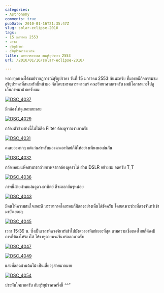 ```yaml
---
categories:
- Astronomy
comments: true
pubDate: 2010-01-16T21:35:47Z
slug: solar-eclipse-2010
tags:
- 15 มกราคม 2553
- มอชอ
- สุริยุปราคา
- สุริยุปราคาวงแหวน
title: ภาพบรรยากาศ ชมสุริยุปราคา 2553
url: /2010/01/16/solar-eclipse-2010/

---
```


หลายๆคนคงได้ชมปรากฏการณ์สุริยุปราคา วันที่ 15 มกราคม 2553 กันนะครับ ที่มอชอมีกิจกรรมชมสุริยุปราคาที่สนามรักบี้หน้ามอ จัดโดยชมรมดาราศาสตร์ คณะวิทยาศาสตรครับ ผมมีโอกาสแวะไปดู เก็บภาพมาฝากครับผม



[![DSC_4037](https://armno.in.th/wp-content/uploads/2010/01/DSC_4037_thumb.jpg)](https://armno.in.th/wp-content/uploads/2010/01/DSC_4037.jpg)



มีกล้องให้ดูเยอะแยะเลย



[![DSC_4029](https://armno.in.th/wp-content/uploads/2010/01/DSC_4029_thumb.jpg)](https://armno.in.th/wp-content/uploads/2010/01/DSC_4029.jpg)



กล้องตัวข้างล่างนี้ไม่ได้ติด Filter ต้องดูจากเงาเอาครับ



[![DSC_4031](https://armno.in.th/wp-content/uploads/2010/01/DSC_4031_thumb.jpg)](https://armno.in.th/wp-content/uploads/2010/01/DSC_4031.jpg)



คนเยอะมากๆ แต่แว่นสำหรับมองดวงอาทิตย์ก็มีให้อย่างเพียงพอเช่นกัน



[![DSC_4032](https://armno.in.th/wp-content/uploads/2010/01/DSC_4032_thumb.jpg)](https://armno.in.th/wp-content/uploads/2010/01/DSC_4032.jpg)



กล้องคอมแพ็คสามารถถ่ายภาพจากกล้องดูดาวได้ ส่วน DSLR อย่างผม อดครับ T_T



[![DSC_4036](https://armno.in.th/wp-content/uploads/2010/01/DSC_4036_thumb.jpg)](https://armno.in.th/wp-content/uploads/2010/01/DSC_4036.jpg)



ภาพนี้ถ่ายผ่านแผ่นดูดวงอาทิตย์ สีจะออกส้มๆหน่อย



[![DSC_4043](https://armno.in.th/wp-content/uploads/2010/01/DSC_4043_thumb.jpg)](https://armno.in.th/wp-content/uploads/2010/01/DSC_4043.jpg)



มีคนให้ความสนใจเยอะดี บรรยากาศโดยรอบก็มืดลงอย่างเห็นได้ชัดครับ โดยเฉพาะช่วงที่ดวงจันทร์เข้ามาบังเยอะๆ



[![DSC_4045](https://armno.in.th/wp-content/uploads/2010/01/DSC_4045_thumb.jpg)](https://armno.in.th/wp-content/uploads/2010/01/DSC_4045.jpg)



เวลา 15:39 น. ซึ่งเป็นเวลาที่ดวงจันทร์เข้าไปบังดวงอาทิตย์เยอะที่สุด ตามความเชื่อของไทยก็ต้องมีการตีฆ้องโห่ร้องไล่ ให้ราหูคายพระจันทร์ออกมาครับ



[![DSC_4047](https://armno.in.th/wp-content/uploads/2010/01/DSC_4047_thumb.jpg)](https://armno.in.th/wp-content/uploads/2010/01/DSC_4047.jpg)



[![DSC_4049](https://armno.in.th/wp-content/uploads/2010/01/DSC_4049_thumb.jpg)](https://armno.in.th/wp-content/uploads/2010/01/DSC_4049.jpg)



แสงที่ลอดผ่านต้นไม้ เป็นเสี้ยวๆสวยมากมาย



[![DSC_4054](https://armno.in.th/wp-content/uploads/2010/01/DSC_4054_thumb.jpg)](https://armno.in.th/wp-content/uploads/2010/01/DSC_4054.jpg)



ประทับใจมากครับ กับสุริยุปราคาครั้งนี้ ^^”
